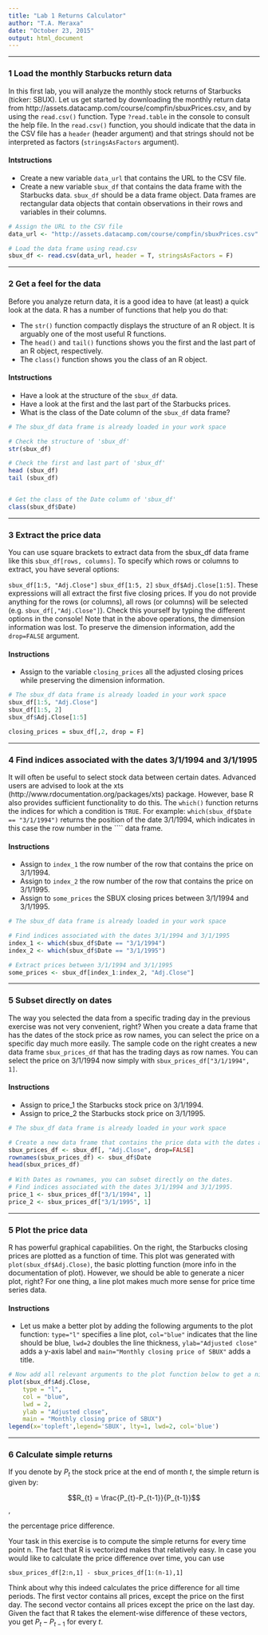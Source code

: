 ```yaml
---
title: "Lab 1 Returns Calculator"
author: "T.A. Meraxa"
date: "October 23, 2015"
output: html_document
---
```

***
### 1 Load the monthly Starbucks return data

In this first lab, you will analyze the monthly stock returns of Starbucks (ticker: SBUX).
Let us get started by downloading the monthly return data from http://assets.datacamp.com/course/compfin/sbuxPrices.csv, and by using the ``read.csv()`` function. Type `?read.table` in the console to consult the help file.
In the ``read.csv()`` function, you should indicate that the data in the CSV file has a ``header`` (header argument) and that strings should not be interpreted as factors (``stringsAsFactors`` argument).

#### Intstructions
* Create a new variable ``data_url`` that contains the URL to the CSV file.
* Create a new variable ``sbux_df`` that contains the data frame with the Starbucks data. ``sbux_df`` should be a data frame object. Data frames are rectangular data objects that contain observations in their rows and variables in their columns.


```r
# Assign the URL to the CSV file
data_url <- "http://assets.datacamp.com/course/compfin/sbuxPrices.csv"

# Load the data frame using read.csv
sbux_df <- read.csv(data_url, header = T, stringsAsFactors = F)
```

***
### 2 Get a feel for the data

Before you analyze return data, it is a good idea to have (at least) a quick look at the data. R has a number of functions that help you do that:


* The ``str()`` function compactly displays the structure of an R object. It is arguably one of the most useful R functions.
* The ``head()`` and ``tail()`` functions shows you the first and the last part of an R object, respectively.
* The ``class()`` function shows you the class of an R object.

#### Intstructions
* Have a look at the structure of the ``sbux_df`` data.
* Have a look at the first and the last part of the Starbucks prices.
* What is the class of the Date column of the ``sbux_df`` data frame?

```r
# The sbux_df data frame is already loaded in your work space

# Check the structure of 'sbux_df'
str(sbux_df)

# Check the first and last part of 'sbux_df'
head (sbux_df)
tail (sbux_df)


# Get the class of the Date column of 'sbux_df'
class(sbux_df$Date)
```

***
### 3 Extract the price data

You can use square brackets to extract data from the sbux_df data frame like this ``sbux_df[rows, columns]``. To specify which rows or columns to extract, you have several options:

``sbux_df[1:5, "Adj.Close"]``
``sbux_df[1:5, 2]``
``sbux_df$Adj.Close[1:5]``.
These expressions will all extract the first five closing prices. If you do not provide anything for the rows (or columns), all rows (or columns) will be selected (e.g. ``sbux_df[,"Adj.Close"]``). Check this yourself by typing the different options in the console!
Note that in the above operations, the dimension information was lost. To preserve the dimension information, add the ``drop=FALSE`` argument.

#### Instructions
* Assign to the variable ``closing_prices`` all the adjusted closing prices while preserving the dimension information.

```r
# The sbux_df data frame is already loaded in your work space
sbux_df[1:5, "Adj.Close"]
sbux_df[1:5, 2]
sbux_df$Adj.Close[1:5]

closing_prices = sbux_df[,2, drop = F]
```

***
### 4 Find indices associated with the dates 3/1/1994 and 3/1/1995

It will often be useful to select stock data between certain dates. Advanced users are advised to look at the xts (http://www.rdocumentation.org/packages/xts) package. However, base R also provides sufficient functionality to do this.
The ``which()`` function returns the indices for which a condition is ``TRUE``. For example: ``which(sbux_df$Date == "3/1/1994")`` returns the position of the date 3/1/1994, which indicates in this case the row number in the ```` data frame.

#### Instructions
* Assign to ``index_1`` the row number of the row that contains the price on 3/1/1994.
* Assign to ``index_2`` the row number of the row that contains the price on 3/1/1995.
* Assign to ``some_prices`` the SBUX closing prices between 3/1/1994 and 3/1/1995.

```r
# The sbux_df data frame is already loaded in your work space

# Find indices associated with the dates 3/1/1994 and 3/1/1995
index_1 <- which(sbux_df$Date == "3/1/1994")
index_2 <- which(sbux_df$Date == "3/1/1995")

# Extract prices between 3/1/1994 and 3/1/1995
some_prices <- sbux_df[index_1:index_2, "Adj.Close"]

```

***
### 5 Subset directly on dates

The way you selected the data from a specific trading day in the previous exercise was not very convenient, right?
When you create a data frame that has the dates of the stock price as row names, you can select the price on a specific day much more easily. The sample code on the right creates a new data frame ``sbux_prices_df`` that has the trading days as row names. You can select the price on 3/1/1994 now simply with ``sbux_prices_df["3/1/1994", 1]``.

####  Instructions
* Assign to price_1 the Starbucks stock price on 3/1/1994.
* Assign to price_2 the Starbucks stock price on 3/1/1995.

```r
# The sbux_df data frame is already loaded in your work space

# Create a new data frame that contains the price data with the dates as the row names
sbux_prices_df <- sbux_df[, "Adj.Close", drop=FALSE]
rownames(sbux_prices_df) <- sbux_df$Date
head(sbux_prices_df)
                       
# With Dates as rownames, you can subset directly on the dates.
# Find indices associated with the dates 3/1/1994 and 3/1/1995.
price_1 <- sbux_prices_df["3/1/1994", 1]
price_2 <- sbux_prices_df["3/1/1995", 1]
```

***
### 5 Plot the price data
R has powerful graphical capabilities. On the right, the Starbucks closing prices are plotted as a function of time. This plot was generated with `plot(sbux_df$Adj.Close)`, the basic plotting function (more info in the documentation of plot).
However, we should be able to generate a nicer plot, right? For one thing, a line plot makes much more sense for price time series data.

#### Instructions
* Let us make a better plot by adding the following arguments to the plot function: `type="l"` specifies a line plot, `col="blue"` indicates that the line should be blue, `lwd=2` doubles the line thickness, `ylab="Adjusted close"` adds a y-axis label and `main="Monthly closing price of SBUX"` adds a title.
```r
# Now add all relevant arguments to the plot function below to get a nicer plot
plot(sbux_df$Adj.Close,
    type = "l", 
    col = "blue",
    lwd = 2,
    ylab = "Adjusted close",
    main = "Monthly closing price of SBUX")
legend(x='topleft',legend='SBUX', lty=1, lwd=2, col='blue')
```

***
### 6 Calculate simple returns
If you denote by $P_{t}$ the stock price at the end of month $t$, the simple return is given by:

$$R_{t} = \frac{P_{t}-P_{t-1}}{P_{t-1}}$$,

the percentage price difference.


Your task in this exercise is to compute the simple returns for every time point n. The fact that R is vectorized makes that relatively easy. In case you would like to calculate the price difference over time, you can use


`sbux_prices_df[2:n,1] - sbux_prices_df[1:(n-1),1]`

Think about why this indeed calculates the price difference for all time periods. The first vector contains all prices, except the price on the first day. The second vector contains all prices except the price on the last day. Given the fact that R takes the element-wise difference of these vectors, you get ${P_{t}-P_{t-1}}$ for every $t$.